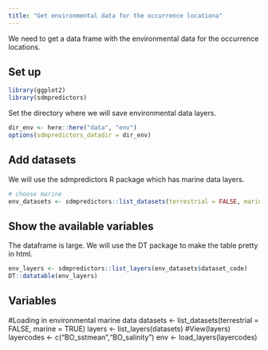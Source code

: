 ```yaml
---
title: "Get environmental data for the occurrence locationa"
---
```


We need to get a data frame with the environmental data for the occurrence locations.

## Set up

```r
library(ggplot2)
library(sdmpredictors)
```

Set the directory where we will save environmental data layers.

```r
dir_env <- here::here("data", "env")
options(sdmpredictors_datadir = dir_env)
```

## Add datasets

We will use the sdmpredictors R package which has marine data layers.

```r
# choose marine
env_datasets <- sdmpredictors::list_datasets(terrestrial = FALSE, marine = TRUE)
```

## Show the available variables

The dataframe is large. We will use the DT package to make the table pretty in html.
```r
env_layers <- sdmpredictors::list_layers(env_datasets$dataset_code)
DT::datatable(env_layers)
```

## Variables


#Loading in environmental marine data
datasets <- list_datasets(terrestrial = FALSE, marine = TRUE)
layers <- list_layers(datasets)
#View(layers)
layercodes <- c("BO_sstmean","BO_salinity")
env <- load_layers(layercodes)
